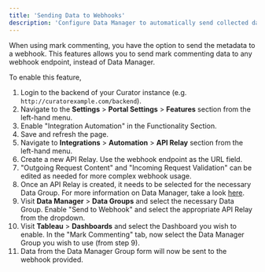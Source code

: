```yaml
---
title: 'Sending Data to Webhooks'
description: 'Configure Data Manager to automatically send collected data to external systems via webhook integrations.'
---
```


When using mark commenting, you have the option to send the metadata to a webhook. This features allows you to send
mark commenting data to any webhook endpoint, instead of Data Manager.

To enable this feature,

1. Login to the backend of your Curator instance (e.g. `http://curatorexample.com/backend`).
2. Navigate to the **Settings** > **Portal Settings** > **Features** section from the left-hand menu.
3. Enable "Integration Automation" in the Functionality Section.
4. Save and refresh the page.
5. Navigate to **Integrations** > **Automation** > **API Relay** section from the left-hand menu.
6. Create a new API Relay. Use the webhook endpoint as the URL field.
7. "Outgoing Request Content" and "Incoming Request Validation" can be edited as needed for more complex webhook usage.
8. Once an API Relay is created, it needs to be selected for the necessary Data Group. For more information on Data
Manager, take a look [here](https://curator.interworks.com/page/kb/embedding-using-analyticsdata-manager/data-manager-basics/1253).
9. Visit **Data Manager** > **Data Groups** and select the necessary Data Group. Enable "Send to Webhook" and select
the appropriate API Relay from the dropdown.
10. Visit **Tableau** > **Dashboards** and select the Dashboard you wish to enable. In the
"Mark Commenting" tab, now select the Data Manager Group you wish to use (from step 9).
11. Data from the Data Manager Group form will now be sent to the webhook provided.

